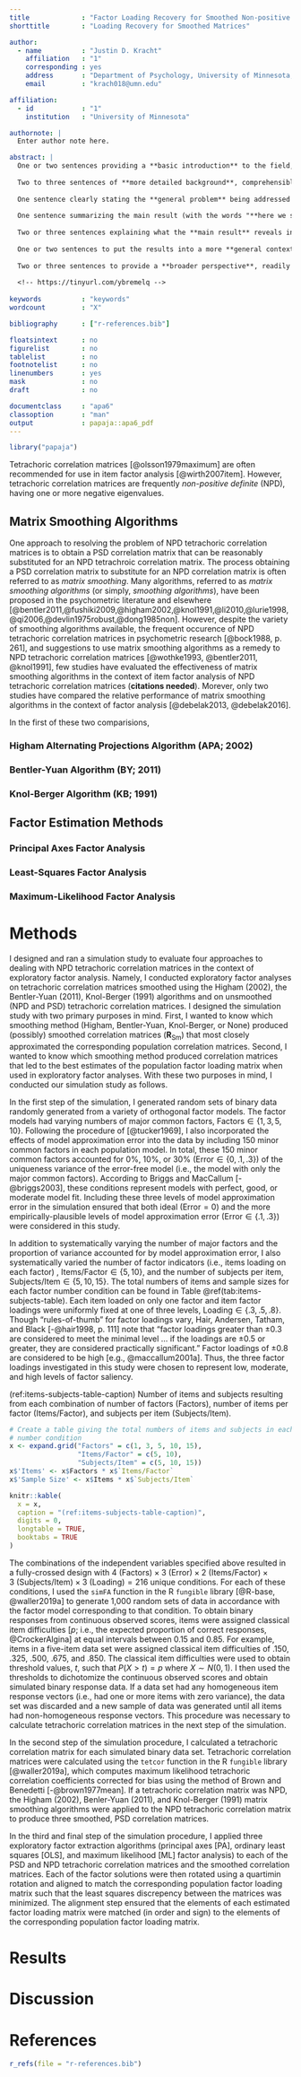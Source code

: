 ```yaml
---
title             : "Factor Loading Recovery for Smoothed Non-positive Definite Correlation Matrices"
shorttitle        : "Loading Recovery for Smoothed Matrices"

author: 
  - name          : "Justin D. Kracht"
    affiliation   : "1"
    corresponding : yes
    address       : "Department of Psychology, University of Minnesota, N218 Elliott Hall 75 East River Road, Minneapolis, MN 55455"
    email         : "krach018@umn.edu"

affiliation:
  - id            : "1"
    institution   : "University of Minnesota"

authornote: |
  Enter author note here.

abstract: |
  One or two sentences providing a **basic introduction** to the field,  comprehensible to a scientist in any discipline.
  
  Two to three sentences of **more detailed background**, comprehensible  to scientists in related disciplines.
  
  One sentence clearly stating the **general problem** being addressed by  this particular study.
  
  One sentence summarizing the main result (with the words "**here we show**" or their equivalent).
  
  Two or three sentences explaining what the **main result** reveals in direct comparison to what was thought to be the case previously, or how the  main result adds to previous knowledge.
  
  One or two sentences to put the results into a more **general context**.
  
  Two or three sentences to provide a **broader perspective**, readily comprehensible to a scientist in any discipline.
  
  <!-- https://tinyurl.com/ybremelq -->
  
keywords          : "keywords"
wordcount         : "X"

bibliography      : ["r-references.bib"]

floatsintext      : no
figurelist        : no
tablelist         : no
footnotelist      : no
linenumbers       : yes
mask              : no
draft             : no

documentclass     : "apa6"
classoption       : "man"
output            : papaja::apa6_pdf
---
```


```r
library("papaja")
```

\newcommand{\Rsm}{\mathbf{R}_{\textrm{Sm}}}

Tetrachoric correlation matrices [@olsson1979maximum] are often recommended for use in item factor analysis [@wirth2007item]. However, tetrachoric correlation matrices are frequently *non-positive definite* (NPD), having one or more negative eigenvalues.

## Matrix Smoothing Algorithms

One approach to resolving the problem of NPD tetrachoric correlation matrices is to obtain a PSD correlation matrix that can be reasonably substituted for an NPD tetrachroic correlation matrix. The process obtaining a PSD correlation matrix to substitute for an NPD correlation matrix is often referred to as *matrix smoothing*. Many algorithms, referred to as *matrix smoothing algorithms* (or simply, *smoothing algorithms*), have been proposed in the psychometric literature and elsewhere [@bentler2011,@fushiki2009,@higham2002,@knol1991,@li2010,@lurie1998,@qi2006,@devlin1975robust,@dong1985non]. However, despite the variety of smoothing algorithms available, the frequent occurence of NPD tetrachoric correlation matrices in psychometric research [@bock1988, p. 261], and suggestions to use matrix smoothing algorithms as a remedy to NPD tetrachoric correlation matrices [@wothke1993, @bentler2011, @knol1991], few studies have evaluated the effectiveness of matrix smoothing algorithms in the context of item factor analysis of NPD tetrachoric correlation matrices (**citations needed**). Morever, only two studies have compared the relative performance of matrix smoothing algorithms in the context of factor analysis [@debelak2013, @debelak2016].

In the first of these two comparisions, 

### Higham Alternating Projections Algorithm (APA; 2002)

### Bentler-Yuan Algorithm (BY; 2011)

### Knol-Berger Algorithm (KB; 1991)

## Factor Estimation Methods

### Principal Axes Factor Analysis

### Least-Squares Factor Analysis

### Maximum-Likelihood Factor Analysis

# Methods

I designed and ran a simulation study to evaluate four approaches to dealing with NPD tetrachoric correlation matrices in the context of exploratory factor analysis. Namely, I conducted exploratory factor analyses on tetrachoric correlation matrices smoothed using the Higham (2002), the Bentler-Yuan (2011), Knol-Berger (1991) algorithms and on unsmoothed (NPD and PSD) tetrachoric correlation matrices. I designed the simulation study with two primary purposes in mind. First, I wanted to know which smoothing method (Higham, Bentler-Yuan, Knol-Berger, or None) produced (possibly) smoothed correlation matrices ($\Rsm$) that most closely approximated the corresponding population correlation matrices. Second, I wanted to know which smoothing method produced correlation matrices that led to the best estimates of the population factor loading matrix when used in exploratory factor analyses. With these two purposes in mind, I conducted our simulation study as follows.

In the first step of the simulation, I generated random sets of binary data randomly generated from a variety of orthogonal factor models. The factor models had varying numbers of major common factors, $\textrm{Factors} \in \{1, 3, 5, 10 \}$. Following the procedure of [@tucker1969], I also incorporated the effects of model approximation error into the data by including 150 minor common factors in each population model. In total, these 150 minor common factors accounted for 0%, 10%, or 30% ($\textrm{Error} \in \{ 0, .1, .3 \}$) of the uniqueness variance of the error-free model (i.e., the model with only the major common factors). According to Briggs and MacCallum [-@briggs2003], these conditions represent models with perfect, good, or moderate model fit. Including these three levels of model approximation error in the simulation ensured that both ideal ($\textrm{Error} = 0$) and the more empirically-plausible levels of model approximation error ($\textrm{Error} \in \{ .1, .3\}$) were considered in this study.

In addition to systematically varying the number of major factors and the proportion of variance accounted for by model approximation error, I also systematically varied the number of factor indicators (i.e., items loading on each factor) , $\textrm{Items/Factor} \in \{5, 10 \}$, and the number of subjects per item, $\textrm{Subjects/Item} \in \{ 5, 10, 15\}$. The total numbers of items and sample sizes for each factor number condition can be found in Table \@ref(tab:items-subjects-table). Each item loaded on only one factor and item factor loadings were uniformly fixed at one of three levels, $\textrm{Loading} \in \{ .3, .5, .8 \}$. Though "rules-of-thumb" for factor loadings vary, Hair, Andersen, Tatham, and Black [-@hair1998, p. 111] note that "factor loadings greater than $\pm 0.3$ are considered to meet the minimal level ... if the loadings are $\pm 0.5$ or greater, they are considered practically significant." Factor loadings of $\pm 0.8$ are considered to be high [e.g., @maccallum2001a]. Thus, the three factor loadings investigated in this study were chosen to represent low, moderate, and high levels of factor saliency.

(ref:items-subjects-table-caption) Number of items and subjects resulting from each combination of number of factors (Factors), number of items per factor (Items/Factor), and subjects per item (Subjects/Item).

```r
# Create a table giving the total numbers of items and subjects in each factor
# number condition
x <- expand.grid("Factors" = c(1, 3, 5, 10, 15),
                 "Items/Factor" = c(5, 10),
                 "Subjects/Item" = c(5, 10, 15))
x$'Items' <- x$Factors * x$`Items/Factor`
x$'Sample Size' <- x$Items * x$`Subjects/Item`

knitr::kable(
  x = x, 
  caption = "(ref:items-subjects-table-caption)",
  digits = 0,
  longtable = TRUE,
  booktabs = TRUE
)
```

The combinations of the independent variables specified above resulted in a fully-crossed design with $4 \: (\textrm{Factors}) \times 3 \: (\textrm{Error}) \times 2 \: (\textrm{Items/Factor}) \times 3 \: (\textrm{Subjects/Item}) \times 3 \: (\textrm{Loading}) = 216$ unique conditions. For each of these conditions, I used the `simFA` function in the R `fungible` library [@R-base, @waller2019a] to generate 1,000 random sets of data in accordance with the factor model corresponding to that condition. To obtain binary responses from continuous observed scores, items were assigned classical item difficulties [$p$; i.e., the expected proportion of correct responses, @CrockerAlgina] at equal intervals between 0.15 and 0.85. For example, items in a five-item data set were assigned classical item difficulties of .150, .325, .500, .675, and .850. The classical item difficulties were used to obtain threshold values, $t$, such that $P(X > t) = p$ where $X \sim N(0,1)$. I then used the thresholds to dichotomize the continuous observed scores and obtain simulated binary response data. If a data set had any homogeneous item response vectors (i.e., had one or more items with zero variance), the data set was discarded and a new sample of data was generated until all items had non-homogeneous response vectors. This procedure was necessary to calculate tetrachoric correlation matrices in the next step of the simulation.

In the second step of the simulation procedure, I calculated a tetrachoric correlation matrix for each simulated binary data set. Tetrachoric correlation matrices were calculated using the `tetcor` function in the R `fungible` library [@waller2019a], which computes maximum likelihood tetrachoric correlation coefficients corrected for bias using the method of Brown and Benedetti [-@brown1977mean]. If a tetrachoric correlation matrix was NPD, the Higham (2002), Benler-Yuan (2011), and Knol-Berger (1991) matrix smoothing algorithms were applied to the NPD tetrachoric correlation matrix to produce three smoothed, PSD correlation matrices.

In the third and final step of the simulation procedure, I applied three exploratory factor extraction algorithms (principal axes [PA], ordinary least squares [OLS], and maximum likelihood [ML] factor analysis) to each of the PSD and NPD tetrachoric correlation matrices and the smoothed correlation matrices. Each of the factor solutions were then rotated using a quartimin rotation and aligned to match the corresponding population factor loading matrix such that the least squares discrepency between the matrices was minimized. The alignment step ensured that the elements of each estimated factor loading matrix were matched (in order and sign) to the elements of the corresponding population factor loading matrix.

# Results



# Discussion

\newpage

# References

```r
r_refs(file = "r-references.bib")
```

\begingroup
\setlength{\parindent}{-0.5in}
\setlength{\leftskip}{0.5in}

<div id = "refs"></div>
\endgroup
